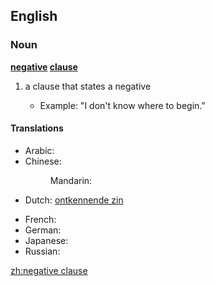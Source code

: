 ==English==

===Noun===
'''[[negative]] [[clause]]'''

# {{grammar}} a clause that states a negative
#* Example: "I don't know where to begin."

====Translations====
{{trans-top|negative clause, negative sentence}}
* Arabic: {{t|ar|جملة منفية|f|tr=júmla manfíyya|sc=Arab}}
* Chinese:
*: Mandarin: {{t|zh|否定句|tr=fǒudìngjù|sc=Hani}}
* Dutch: [[ontkennende zin]] {{m}}
{{trans-mid}}
* French: {{t|fr|phrase négative|f}}
* German: {{t|de|negativer Satz|m}}
* Japanese: {{t|ja|否定文|tr=ひていぶん, hiteibun|sc=Jpan}}
* Russian: {{t|ru|отрицательное предложение|n|tr=otricátel'noje predložénije|sc=Cyrl}}
{{trans-bottom}}

[[zh:negative clause]]